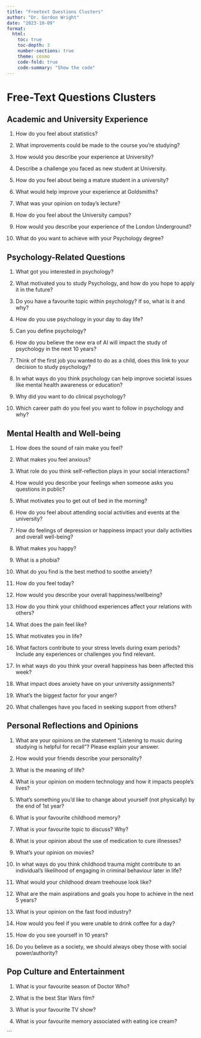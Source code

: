 ```yaml
---
title: "Freetext Questions Clusters"
author: "Dr. Gordon Wright"
date: "2023-10-09"
format:
  html:
    toc: true
    toc-depth: 3
    number-sections: true
    theme: cosmo
    code-fold: true
    code-summary: "Show the code"
---
```


# Free-Text Questions Clusters

## Academic and University Experience

1. How do you feel about statistics?

2. What improvements could be made to the course you're studying?

3. How would you describe your experience at University?

4. Describe a challenge you faced as new student at University.

5. How do you feel about being a mature student in a university?

6. What would help improve your experience at Goldsmiths?

7. What was your opinion on today's lecture?

8. How do you feel about the University campus?

9. How would you describe your experience of the London Underground?

10. What do you want to achieve with your Psychology degree?

## Psychology-Related Questions

1. What got you interested in psychology?

2. What motivated you to study Psychology, and how do you hope to apply it in the future?

3. Do you have a favourite topic within psychology? If so, what is it and why?

4. How do you use psychology in your day to day life?

5. Can you define psychology?

6. How do you believe the new era of AI will impact the study of psychology in the next 10 years?

7. Think of the first job you wanted to do as a child, does this link to your decision to study psychology?

8. In what ways do you think psychology can help improve societal issues like mental health awareness or education?

9. Why did you want to do clinical psychology?

10. Which career path do you feel you want to follow in psychology and why?

## Mental Health and Well-being

1. How does the sound of rain make you feel?

2. What makes you feel anxious?

3. What role do you think self-reflection plays in your social interactions?

4. How would you describe your feelings when someone asks you questions in public?

5. What motivates you to get out of bed in the morning?

6. How do you feel about attending social activities and events at the university?

7. How do feelings of depression or happiness impact your daily activities and overall well-being?

8. What makes you happy?

9. What is a phobia?

10. What do you find is the best method to soothe anxiety?

11. How do you feel today?

12. How would you describe your overall happiness/wellbeing?

13. How do you think your childhood experiences affect your relations with others?

14. What does the pain feel like?

15. What motivates you in life?

16. What factors contribute to your stress levels during exam periods? Include any experiences or challenges you find relevant.

17. In what ways do you think your overall happiness has been affected this week?

18. What impact does anxiety have on your university assignments?

19. What's the biggest factor for your anger?

20. What challenges have you faced in seeking support from others?

## Personal Reflections and Opinions

1. What are your opinions on the statement "Listening to music during studying is helpful for recall"? Please explain your answer.

2. How would your friends describe your personality?

3. What is the meaning of life?

4. What is your opinion on modern technology and how it impacts people's lives?

5. What's something you'd like to change about yourself (not physically) by the end of 1st year?

6. What is your favourite childhood memory?

7. What is your favourite topic to discuss? Why?

8. What is your opinion about the use of medication to cure illnesses?

9. What's your opinion on movies?

10. In what ways do you think childhood trauma might contribute to an individual's likelihood of engaging in criminal behaviour later in life?

11. What would your childhood dream treehouse look like?

12. What are the main aspirations and goals you hope to achieve in the next 5 years?

13. What is your opinion on the fast food industry?

14. How would you feel if you were unable to drink coffee for a day?

15. How do you see yourself in 10 years?

16. Do you believe as a society, we should always obey those with social power/authority?

## Pop Culture and Entertainment

1. What is your favourite season of Doctor Who?

2. What is the best Star Wars film?

3. What is your favourite TV show?

4. What is your favourite memory associated with eating ice cream?

```